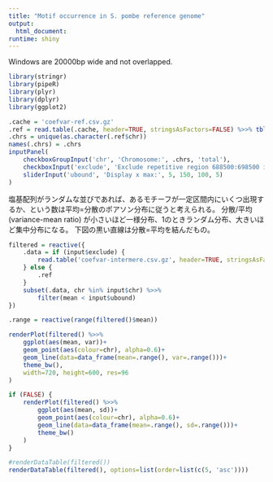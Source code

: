 ```yaml
---
title: "Motif occurrence in S. pombe reference genome"
output:
  html_document:
runtime: shiny
---
```


Windows are 20000bp wide and not overlapped.

```r
library(stringr)
library(pipeR)
library(plyr)
library(dplyr)
library(ggplot2)
```

```r
.cache = 'coefvar-ref.csv.gz'
.ref = read.table(.cache, header=TRUE, stringsAsFactors=FALSE) %>>% tbl_df()
.chrs = unique(as.character(.ref$chr))
names(.chrs) = .chrs
inputPanel(
    checkboxGroupInput('chr', 'Chromosome:', .chrs, 'total'),
    checkboxInput('exclude', 'Exclude repetitive region 688500:698500 in chr2, telomeres, and centromeres'),
    sliderInput('ubound', 'Display x max:', 5, 150, 100, 5)
)
```

塩基配列がランダムな並びであれば、あるモチーフが一定区間内にいくつ出現するか、という数は平均=分散のポアソン分布に従うと考えられる。
分散/平均 (variance-mean ratio) が小さいほど一様分布、1のときランダム分布、大きいほど集中分布になる。
下図の黒い直線は分散=平均を結んだもの。

```r
filtered = reactive({
    .data = if (input$exclude) {
        read.table('coefvar-intermere.csv.gz', header=TRUE, stringsAsFactors=FALSE)
    } else {
        .ref
    }
    subset(.data, chr %in% input$chr) %>>%
        filter(mean < input$ubound)
})

.range = reactive(range(filtered()$mean))

renderPlot(filtered() %>>%
    ggplot(aes(mean, var))+
    geom_point(aes(colour=chr), alpha=0.6)+
    geom_line(data=data_frame(mean=.range(), var=.range()))+
    theme_bw(),
    width=720, height=600, res=96
)

if (FALSE) {
    renderPlot(filtered() %>>%
        ggplot(aes(mean, sd))+
        geom_point(aes(colour=chr), alpha=0.6)+
        geom_line(data=data_frame(mean=.range(), sd=.range()))+
        theme_bw()
    )
}

#renderDataTable(filtered())
renderDataTable(filtered(), options=list(order=list(c(5, 'asc'))))
```
